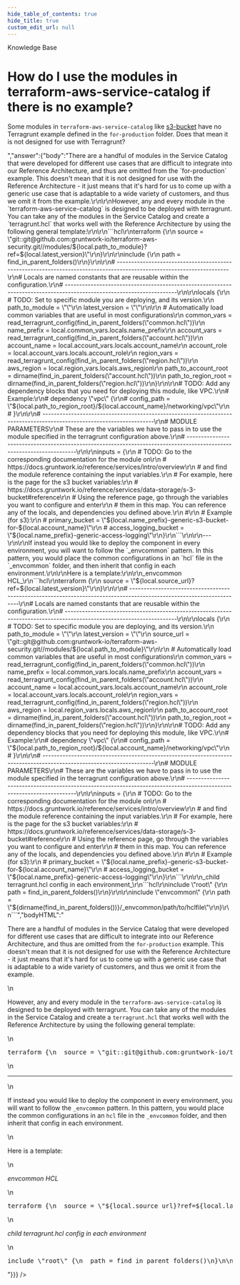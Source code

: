 ```yaml
---
hide_table_of_contents: true
hide_title: true
custom_edit_url: null
---
```



<CenterLayout>
<span className="title">Knowledge Base</span>
<h1>How do I use the modules in terraform-aws-service-catalog if there is no example?</h1>
<GitHub discussion={{"id":"D_kwDOF8slf84APTVn","number":360,"author":{"login":"yorinasub17"},"title":"How do I use the modules in terraform-aws-service-catalog if there is no example?","body":"Some modules in `terraform-aws-service-catalog` like [s3-bucket](https://github.com/gruntwork-io/terraform-aws-service-catalog/tree/master/modules/data-stores/s3-bucket) have no Terragrunt example defined in the `for-production` folder. Does that mean it is not designed for use with Terragrunt?","bodyHTML":"<p dir=\"auto\">Some modules in <code class=\"notranslate\">terraform-aws-service-catalog</code> like <a href=\"https://github.com/gruntwork-io/terraform-aws-service-catalog/tree/master/modules/data-stores/s3-bucket\">s3-bucket</a> have no Terragrunt example defined in the <code class=\"notranslate\">for-production</code> folder. Does that mean it is not designed for use with Terragrunt?</p>","answer":{"body":"There are a handful of modules in the Service Catalog that were developed for different use cases that are difficult to integrate into our Reference Architecture, and thus are omitted from the `for-production` example. This doesn't mean that it is not designed for use with the Reference Architecture - it just means that it's hard for us to come up with a generic use case that is adaptable to a wide variety of customers, and thus we omit it from the example.\r\n\r\nHowever, any and every module in the `terraform-aws-service-catalog` is designed to be deployed with terragrunt. You can take any of the modules in the Service Catalog and create a `terragrunt.hcl` that works well with the Reference Architecture by using the following general template:\r\n\r\n```hcl\r\nterraform {\r\n  source = \"git::git@github.com:gruntwork-io/terraform-aws-security.git//modules/${local.path_to_module}?ref=${local.latest_version}\"\r\n}\r\n\r\ninclude {\r\n  path = find_in_parent_folders()\r\n}\r\n\r\n# ---------------------------------------------------------------------------------------------------------------------\r\n# Locals are named constants that are reusable within the configuration.\r\n# ---------------------------------------------------------------------------------------------------------------------\r\n\r\nlocals {\r\n  # TODO: Set to specific module you are deploying, and its version.\r\n  path_to_module = \"\"\r\n  latest_version = \"\"\r\n\r\n  # Automatically load common variables that are useful in most configurations\r\n  common_vars = read_terragrunt_config(find_in_parent_folders(\"common.hcl\"))\r\n  name_prefix = local.common_vars.locals.name_prefix\r\n  account_vars = read_terragrunt_config(find_in_parent_folders(\"account.hcl\"))\r\n  account_name = local.account_vars.locals.account_name\r\n  account_role = local.account_vars.locals.account_role\r\n  region_vars = read_terragrunt_config(find_in_parent_folders(\"region.hcl\"))\r\n  aws_region = local.region_vars.locals.aws_region\r\n  path_to_account_root = dirname(find_in_parent_folders(\"account.hcl\"))\r\n  path_to_region_root = dirname(find_in_parent_folders(\"region.hcl\"))\r\n}\r\n\r\n# TODO: Add any dependency blocks that you need for deploying this module, like VPC.\r\n# Example:\r\n# dependency \"vpc\" {\r\n#   config_path = \"${local.path_to_region_root}/${local.account_name}/networking/vpc\"\r\n# }\r\n\r\n# ---------------------------------------------------------------------------------------------------------------------\r\n# MODULE PARAMETERS\r\n# These are the variables we have to pass in to use the module specified in the terragrunt configuration above.\r\n# ---------------------------------------------------------------------------------------------------------------------\r\n\r\ninputs = {\r\n  # TODO: Go to the corresponding documentation for the module on\r\n  #       https://docs.gruntwork.io/reference/services/intro/overview\r\n  #       and find the module reference containing the input variables.\r\n  #       For example, here is the page for the s3 bucket variables:\r\n  #       https://docs.gruntwork.io/reference/services/data-storage/s-3-bucket#reference\r\n  #       Using the reference page, go through the variables you want to configure and enter\r\n  #       them in this map. You can reference any of the locals, and dependencies you defined above.\r\n  #\r\n  # Example (for s3):\r\n  # primary_bucket = \"${local.name_prefix}-generic-s3-bucket-for-${local.account_name}\"\r\n  # access_logging_bucket = \"${local.name_prefix}-generic-access-logging\"\r\n}\r\n```\r\n\r\n---\r\n\r\nIf instead you would like to deploy the component in every environment, you will want to follow the `_envcommon` pattern. In this pattern, you would place the common configurations in an `hcl` file in the `_envcommon` folder, and then inherit that config in each environment.\r\n\r\nHere is a template:\r\n\r\n_envcommon HCL_\r\n```hcl\r\nterraform {\r\n  source = \"${local.source_url}?ref=${local.latest_version}\"\r\n}\r\n\r\n# ---------------------------------------------------------------------------------------------------------------------\r\n# Locals are named constants that are reusable within the configuration.\r\n# ---------------------------------------------------------------------------------------------------------------------\r\n\r\nlocals {\r\n  # TODO: Set to specific module you are deploying, and its version.\r\n  path_to_module = \"\"\r\n  latest_version = \"\"\r\n  source_url = \"git::git@github.com:gruntwork-io/terraform-aws-security.git//modules/${local.path_to_module}\"\r\n\r\n  # Automatically load common variables that are useful in most configurations\r\n  common_vars = read_terragrunt_config(find_in_parent_folders(\"common.hcl\"))\r\n  name_prefix = local.common_vars.locals.name_prefix\r\n  account_vars = read_terragrunt_config(find_in_parent_folders(\"account.hcl\"))\r\n  account_name = local.account_vars.locals.account_name\r\n  account_role = local.account_vars.locals.account_role\r\n  region_vars = read_terragrunt_config(find_in_parent_folders(\"region.hcl\"))\r\n  aws_region = local.region_vars.locals.aws_region\r\n  path_to_account_root = dirname(find_in_parent_folders(\"account.hcl\"))\r\n  path_to_region_root = dirname(find_in_parent_folders(\"region.hcl\"))\r\n}\r\n\r\n# TODO: Add any dependency blocks that you need for deploying this module, like VPC.\r\n# Example:\r\n# dependency \"vpc\" {\r\n#   config_path = \"${local.path_to_region_root}/${local.account_name}/networking/vpc\"\r\n# }\r\n\r\n# ---------------------------------------------------------------------------------------------------------------------\r\n# MODULE PARAMETERS\r\n# These are the variables we have to pass in to use the module specified in the terragrunt configuration above.\r\n# ---------------------------------------------------------------------------------------------------------------------\r\n\r\ninputs = {\r\n  # TODO: Go to the corresponding documentation for the module on\r\n  #       https://docs.gruntwork.io/reference/services/intro/overview\r\n  #       and find the module reference containing the input variables.\r\n  #       For example, here is the page for the s3 bucket variables:\r\n  #       https://docs.gruntwork.io/reference/services/data-storage/s-3-bucket#reference\r\n  #       Using the reference page, go through the variables you want to configure and enter\r\n  #       them in this map. You can reference any of the locals, and dependencies you defined above.\r\n  #\r\n  # Example (for s3):\r\n  # primary_bucket = \"${local.name_prefix}-generic-s3-bucket-for-${local.account_name}\"\r\n  # access_logging_bucket = \"${local.name_prefix}-generic-access-logging\"\r\n}\r\n```\r\n\r\n_child terragrunt.hcl config in each environment_\r\n```hcl\r\ninclude \"root\" {\r\n  path = find_in_parent_folders()\r\n}\r\n\r\ninclude \"envcommon\" {\r\n  path = \"${dirname(find_in_parent_folders())}/_envcommon/path/to/hclfile\"\r\n}\r\n```","bodyHTML":"<p dir=\"auto\">There are a handful of modules in the Service Catalog that were developed for different use cases that are difficult to integrate into our Reference Architecture, and thus are omitted from the <code class=\"notranslate\">for-production</code> example. This doesn't mean that it is not designed for use with the Reference Architecture - it just means that it's hard for us to come up with a generic use case that is adaptable to a wide variety of customers, and thus we omit it from the example.</p>\n<p dir=\"auto\">However, any and every module in the <code class=\"notranslate\">terraform-aws-service-catalog</code> is designed to be deployed with terragrunt. You can take any of the modules in the Service Catalog and create a <code class=\"notranslate\">terragrunt.hcl</code> that works well with the Reference Architecture by using the following general template:</p>\n<div class=\"highlight highlight-source-terraform notranslate position-relative overflow-auto\" dir=\"auto\" data-snippet-clipboard-copy-content=\"terraform {\n  source = &quot;git::git@github.com:gruntwork-io/terraform-aws-security.git//modules/${local.path_to_module}?ref=${local.latest_version}&quot;\n}\n\ninclude {\n  path = find_in_parent_folders()\n}\n\n# ---------------------------------------------------------------------------------------------------------------------\n# Locals are named constants that are reusable within the configuration.\n# ---------------------------------------------------------------------------------------------------------------------\n\nlocals {\n  # TODO: Set to specific module you are deploying, and its version.\n  path_to_module = &quot;&quot;\n  latest_version = &quot;&quot;\n\n  # Automatically load common variables that are useful in most configurations\n  common_vars = read_terragrunt_config(find_in_parent_folders(&quot;common.hcl&quot;))\n  name_prefix = local.common_vars.locals.name_prefix\n  account_vars = read_terragrunt_config(find_in_parent_folders(&quot;account.hcl&quot;))\n  account_name = local.account_vars.locals.account_name\n  account_role = local.account_vars.locals.account_role\n  region_vars = read_terragrunt_config(find_in_parent_folders(&quot;region.hcl&quot;))\n  aws_region = local.region_vars.locals.aws_region\n  path_to_account_root = dirname(find_in_parent_folders(&quot;account.hcl&quot;))\n  path_to_region_root = dirname(find_in_parent_folders(&quot;region.hcl&quot;))\n}\n\n# TODO: Add any dependency blocks that you need for deploying this module, like VPC.\n# Example:\n# dependency &quot;vpc&quot; {\n#   config_path = &quot;${local.path_to_region_root}/${local.account_name}/networking/vpc&quot;\n# }\n\n# ---------------------------------------------------------------------------------------------------------------------\n# MODULE PARAMETERS\n# These are the variables we have to pass in to use the module specified in the terragrunt configuration above.\n# ---------------------------------------------------------------------------------------------------------------------\n\ninputs = {\n  # TODO: Go to the corresponding documentation for the module on\n  #       https://docs.gruntwork.io/reference/services/intro/overview\n  #       and find the module reference containing the input variables.\n  #       For example, here is the page for the s3 bucket variables:\n  #       https://docs.gruntwork.io/reference/services/data-storage/s-3-bucket#reference\n  #       Using the reference page, go through the variables you want to configure and enter\n  #       them in this map. You can reference any of the locals, and dependencies you defined above.\n  #\n  # Example (for s3):\n  # primary_bucket = &quot;${local.name_prefix}-generic-s3-bucket-for-${local.account_name}&quot;\n  # access_logging_bucket = &quot;${local.name_prefix}-generic-access-logging&quot;\n}\"><pre><span class=\"pl-k\">terraform</span> {\n  source <span class=\"pl-k\">=</span> <span class=\"pl-s\"><span class=\"pl-pds\">\"</span>git::git@github.com:gruntwork-io/terraform-aws-security.git//modules/<span class=\"pl-k\">${</span><span class=\"pl-c1\">local</span><span class=\"pl-k\">.</span><span class=\"pl-smi\">path_to_module</span><span class=\"pl-k\">}</span>?ref=<span class=\"pl-k\">${</span><span class=\"pl-c1\">local</span><span class=\"pl-k\">.</span><span class=\"pl-smi\">latest_version</span><span class=\"pl-k\">}</span><span class=\"pl-pds\">\"</span></span>\n}\n\n<span class=\"pl-en\">include</span> {\n  path <span class=\"pl-k\">=</span> <span class=\"pl-v\">find_in_parent_folders</span>()\n}\n\n<span class=\"pl-c\"><span class=\"pl-c\">#</span> ---------------------------------------------------------------------------------------------------------------------</span>\n<span class=\"pl-c\"><span class=\"pl-c\">#</span> Locals are named constants that are reusable within the configuration.</span>\n<span class=\"pl-c\"><span class=\"pl-c\">#</span> ---------------------------------------------------------------------------------------------------------------------</span>\n\n<span class=\"pl-k\">locals</span> {\n  <span class=\"pl-c\"><span class=\"pl-c\">#</span> TODO: Set to specific module you are deploying, and its version.</span>\n  path_to_module <span class=\"pl-k\">=</span> <span class=\"pl-s\"><span class=\"pl-pds\">\"</span><span class=\"pl-pds\">\"</span></span>\n  latest_version <span class=\"pl-k\">=</span> <span class=\"pl-s\"><span class=\"pl-pds\">\"</span><span class=\"pl-pds\">\"</span></span>\n\n  <span class=\"pl-c\"><span class=\"pl-c\">#</span> Automatically load common variables that are useful in most configurations</span>\n  common_vars <span class=\"pl-k\">=</span> <span class=\"pl-v\">read_terragrunt_config</span>(<span class=\"pl-v\">find_in_parent_folders</span>(<span class=\"pl-s\"><span class=\"pl-pds\">\"</span>common.hcl<span class=\"pl-pds\">\"</span></span>))\n  name_prefix <span class=\"pl-k\">=</span> <span class=\"pl-c1\">local</span><span class=\"pl-k\">.</span><span class=\"pl-smi\">common_vars</span><span class=\"pl-k\">.</span><span class=\"pl-smi\">locals</span><span class=\"pl-k\">.</span><span class=\"pl-smi\">name_prefix</span>\n  account_vars <span class=\"pl-k\">=</span> <span class=\"pl-v\">read_terragrunt_config</span>(<span class=\"pl-v\">find_in_parent_folders</span>(<span class=\"pl-s\"><span class=\"pl-pds\">\"</span>account.hcl<span class=\"pl-pds\">\"</span></span>))\n  account_name <span class=\"pl-k\">=</span> <span class=\"pl-c1\">local</span><span class=\"pl-k\">.</span><span class=\"pl-smi\">account_vars</span><span class=\"pl-k\">.</span><span class=\"pl-smi\">locals</span><span class=\"pl-k\">.</span><span class=\"pl-smi\">account_name</span>\n  account_role <span class=\"pl-k\">=</span> <span class=\"pl-c1\">local</span><span class=\"pl-k\">.</span><span class=\"pl-smi\">account_vars</span><span class=\"pl-k\">.</span><span class=\"pl-smi\">locals</span><span class=\"pl-k\">.</span><span class=\"pl-smi\">account_role</span>\n  region_vars <span class=\"pl-k\">=</span> <span class=\"pl-v\">read_terragrunt_config</span>(<span class=\"pl-v\">find_in_parent_folders</span>(<span class=\"pl-s\"><span class=\"pl-pds\">\"</span>region.hcl<span class=\"pl-pds\">\"</span></span>))\n  aws_region <span class=\"pl-k\">=</span> <span class=\"pl-c1\">local</span><span class=\"pl-k\">.</span><span class=\"pl-smi\">region_vars</span><span class=\"pl-k\">.</span><span class=\"pl-smi\">locals</span><span class=\"pl-k\">.</span><span class=\"pl-smi\">aws_region</span>\n  path_to_account_root <span class=\"pl-k\">=</span> <span class=\"pl-c1\">dirname</span>(<span class=\"pl-v\">find_in_parent_folders</span>(<span class=\"pl-s\"><span class=\"pl-pds\">\"</span>account.hcl<span class=\"pl-pds\">\"</span></span>))\n  path_to_region_root <span class=\"pl-k\">=</span> <span class=\"pl-c1\">dirname</span>(<span class=\"pl-v\">find_in_parent_folders</span>(<span class=\"pl-s\"><span class=\"pl-pds\">\"</span>region.hcl<span class=\"pl-pds\">\"</span></span>))\n}\n\n<span class=\"pl-c\"><span class=\"pl-c\">#</span> TODO: Add any dependency blocks that you need for deploying this module, like VPC.</span>\n<span class=\"pl-c\"><span class=\"pl-c\">#</span> Example:</span>\n<span class=\"pl-c\"><span class=\"pl-c\">#</span> dependency \"vpc\" {</span>\n<span class=\"pl-c\"><span class=\"pl-c\">#</span>   config_path = \"${local.path_to_region_root}/${local.account_name}/networking/vpc\"</span>\n<span class=\"pl-c\"><span class=\"pl-c\">#</span> }</span>\n\n<span class=\"pl-c\"><span class=\"pl-c\">#</span> ---------------------------------------------------------------------------------------------------------------------</span>\n<span class=\"pl-c\"><span class=\"pl-c\">#</span> MODULE PARAMETERS</span>\n<span class=\"pl-c\"><span class=\"pl-c\">#</span> These are the variables we have to pass in to use the module specified in the terragrunt configuration above.</span>\n<span class=\"pl-c\"><span class=\"pl-c\">#</span> ---------------------------------------------------------------------------------------------------------------------</span>\n\n<span class=\"pl-v\"><span class=\"pl-smi\">inputs</span> <span class=\"pl-k\">= </span></span>{\n  <span class=\"pl-c\"><span class=\"pl-c\">#</span> TODO: Go to the corresponding documentation for the module on</span>\n  <span class=\"pl-c\"><span class=\"pl-c\">#</span>       https://docs.gruntwork.io/reference/services/intro/overview</span>\n  <span class=\"pl-c\"><span class=\"pl-c\">#</span>       and find the module reference containing the input variables.</span>\n  <span class=\"pl-c\"><span class=\"pl-c\">#</span>       For example, here is the page for the s3 bucket variables:</span>\n  <span class=\"pl-c\"><span class=\"pl-c\">#</span>       https://docs.gruntwork.io/reference/services/data-storage/s-3-bucket#reference</span>\n  <span class=\"pl-c\"><span class=\"pl-c\">#</span>       Using the reference page, go through the variables you want to configure and enter</span>\n  <span class=\"pl-c\"><span class=\"pl-c\">#</span>       them in this map. You can reference any of the locals, and dependencies you defined above.</span>\n  <span class=\"pl-c\"><span class=\"pl-c\">#</span></span>\n  <span class=\"pl-c\"><span class=\"pl-c\">#</span> Example (for s3):</span>\n  <span class=\"pl-c\"><span class=\"pl-c\">#</span> primary_bucket = \"${local.name_prefix}-generic-s3-bucket-for-${local.account_name}\"</span>\n  <span class=\"pl-c\"><span class=\"pl-c\">#</span> access_logging_bucket = \"${local.name_prefix}-generic-access-logging\"</span>\n}</pre></div>\n<hr>\n<p dir=\"auto\">If instead you would like to deploy the component in every environment, you will want to follow the <code class=\"notranslate\">_envcommon</code> pattern. In this pattern, you would place the common configurations in an <code class=\"notranslate\">hcl</code> file in the <code class=\"notranslate\">_envcommon</code> folder, and then inherit that config in each environment.</p>\n<p dir=\"auto\">Here is a template:</p>\n<p dir=\"auto\"><em>envcommon HCL</em></p>\n<div class=\"highlight highlight-source-terraform notranslate position-relative overflow-auto\" dir=\"auto\" data-snippet-clipboard-copy-content=\"terraform {\n  source = &quot;${local.source_url}?ref=${local.latest_version}&quot;\n}\n\n# ---------------------------------------------------------------------------------------------------------------------\n# Locals are named constants that are reusable within the configuration.\n# ---------------------------------------------------------------------------------------------------------------------\n\nlocals {\n  # TODO: Set to specific module you are deploying, and its version.\n  path_to_module = &quot;&quot;\n  latest_version = &quot;&quot;\n  source_url = &quot;git::git@github.com:gruntwork-io/terraform-aws-security.git//modules/${local.path_to_module}&quot;\n\n  # Automatically load common variables that are useful in most configurations\n  common_vars = read_terragrunt_config(find_in_parent_folders(&quot;common.hcl&quot;))\n  name_prefix = local.common_vars.locals.name_prefix\n  account_vars = read_terragrunt_config(find_in_parent_folders(&quot;account.hcl&quot;))\n  account_name = local.account_vars.locals.account_name\n  account_role = local.account_vars.locals.account_role\n  region_vars = read_terragrunt_config(find_in_parent_folders(&quot;region.hcl&quot;))\n  aws_region = local.region_vars.locals.aws_region\n  path_to_account_root = dirname(find_in_parent_folders(&quot;account.hcl&quot;))\n  path_to_region_root = dirname(find_in_parent_folders(&quot;region.hcl&quot;))\n}\n\n# TODO: Add any dependency blocks that you need for deploying this module, like VPC.\n# Example:\n# dependency &quot;vpc&quot; {\n#   config_path = &quot;${local.path_to_region_root}/${local.account_name}/networking/vpc&quot;\n# }\n\n# ---------------------------------------------------------------------------------------------------------------------\n# MODULE PARAMETERS\n# These are the variables we have to pass in to use the module specified in the terragrunt configuration above.\n# ---------------------------------------------------------------------------------------------------------------------\n\ninputs = {\n  # TODO: Go to the corresponding documentation for the module on\n  #       https://docs.gruntwork.io/reference/services/intro/overview\n  #       and find the module reference containing the input variables.\n  #       For example, here is the page for the s3 bucket variables:\n  #       https://docs.gruntwork.io/reference/services/data-storage/s-3-bucket#reference\n  #       Using the reference page, go through the variables you want to configure and enter\n  #       them in this map. You can reference any of the locals, and dependencies you defined above.\n  #\n  # Example (for s3):\n  # primary_bucket = &quot;${local.name_prefix}-generic-s3-bucket-for-${local.account_name}&quot;\n  # access_logging_bucket = &quot;${local.name_prefix}-generic-access-logging&quot;\n}\"><pre><span class=\"pl-k\">terraform</span> {\n  source <span class=\"pl-k\">=</span> <span class=\"pl-s\"><span class=\"pl-pds\">\"</span><span class=\"pl-k\">${</span><span class=\"pl-c1\">local</span><span class=\"pl-k\">.</span><span class=\"pl-smi\">source_url</span><span class=\"pl-k\">}</span>?ref=<span class=\"pl-k\">${</span><span class=\"pl-c1\">local</span><span class=\"pl-k\">.</span><span class=\"pl-smi\">latest_version</span><span class=\"pl-k\">}</span><span class=\"pl-pds\">\"</span></span>\n}\n\n<span class=\"pl-c\"><span class=\"pl-c\">#</span> ---------------------------------------------------------------------------------------------------------------------</span>\n<span class=\"pl-c\"><span class=\"pl-c\">#</span> Locals are named constants that are reusable within the configuration.</span>\n<span class=\"pl-c\"><span class=\"pl-c\">#</span> ---------------------------------------------------------------------------------------------------------------------</span>\n\n<span class=\"pl-k\">locals</span> {\n  <span class=\"pl-c\"><span class=\"pl-c\">#</span> TODO: Set to specific module you are deploying, and its version.</span>\n  path_to_module <span class=\"pl-k\">=</span> <span class=\"pl-s\"><span class=\"pl-pds\">\"</span><span class=\"pl-pds\">\"</span></span>\n  latest_version <span class=\"pl-k\">=</span> <span class=\"pl-s\"><span class=\"pl-pds\">\"</span><span class=\"pl-pds\">\"</span></span>\n  source_url <span class=\"pl-k\">=</span> <span class=\"pl-s\"><span class=\"pl-pds\">\"</span>git::git@github.com:gruntwork-io/terraform-aws-security.git//modules/<span class=\"pl-k\">${</span><span class=\"pl-c1\">local</span><span class=\"pl-k\">.</span><span class=\"pl-smi\">path_to_module</span><span class=\"pl-k\">}</span><span class=\"pl-pds\">\"</span></span>\n\n  <span class=\"pl-c\"><span class=\"pl-c\">#</span> Automatically load common variables that are useful in most configurations</span>\n  common_vars <span class=\"pl-k\">=</span> <span class=\"pl-v\">read_terragrunt_config</span>(<span class=\"pl-v\">find_in_parent_folders</span>(<span class=\"pl-s\"><span class=\"pl-pds\">\"</span>common.hcl<span class=\"pl-pds\">\"</span></span>))\n  name_prefix <span class=\"pl-k\">=</span> <span class=\"pl-c1\">local</span><span class=\"pl-k\">.</span><span class=\"pl-smi\">common_vars</span><span class=\"pl-k\">.</span><span class=\"pl-smi\">locals</span><span class=\"pl-k\">.</span><span class=\"pl-smi\">name_prefix</span>\n  account_vars <span class=\"pl-k\">=</span> <span class=\"pl-v\">read_terragrunt_config</span>(<span class=\"pl-v\">find_in_parent_folders</span>(<span class=\"pl-s\"><span class=\"pl-pds\">\"</span>account.hcl<span class=\"pl-pds\">\"</span></span>))\n  account_name <span class=\"pl-k\">=</span> <span class=\"pl-c1\">local</span><span class=\"pl-k\">.</span><span class=\"pl-smi\">account_vars</span><span class=\"pl-k\">.</span><span class=\"pl-smi\">locals</span><span class=\"pl-k\">.</span><span class=\"pl-smi\">account_name</span>\n  account_role <span class=\"pl-k\">=</span> <span class=\"pl-c1\">local</span><span class=\"pl-k\">.</span><span class=\"pl-smi\">account_vars</span><span class=\"pl-k\">.</span><span class=\"pl-smi\">locals</span><span class=\"pl-k\">.</span><span class=\"pl-smi\">account_role</span>\n  region_vars <span class=\"pl-k\">=</span> <span class=\"pl-v\">read_terragrunt_config</span>(<span class=\"pl-v\">find_in_parent_folders</span>(<span class=\"pl-s\"><span class=\"pl-pds\">\"</span>region.hcl<span class=\"pl-pds\">\"</span></span>))\n  aws_region <span class=\"pl-k\">=</span> <span class=\"pl-c1\">local</span><span class=\"pl-k\">.</span><span class=\"pl-smi\">region_vars</span><span class=\"pl-k\">.</span><span class=\"pl-smi\">locals</span><span class=\"pl-k\">.</span><span class=\"pl-smi\">aws_region</span>\n  path_to_account_root <span class=\"pl-k\">=</span> <span class=\"pl-c1\">dirname</span>(<span class=\"pl-v\">find_in_parent_folders</span>(<span class=\"pl-s\"><span class=\"pl-pds\">\"</span>account.hcl<span class=\"pl-pds\">\"</span></span>))\n  path_to_region_root <span class=\"pl-k\">=</span> <span class=\"pl-c1\">dirname</span>(<span class=\"pl-v\">find_in_parent_folders</span>(<span class=\"pl-s\"><span class=\"pl-pds\">\"</span>region.hcl<span class=\"pl-pds\">\"</span></span>))\n}\n\n<span class=\"pl-c\"><span class=\"pl-c\">#</span> TODO: Add any dependency blocks that you need for deploying this module, like VPC.</span>\n<span class=\"pl-c\"><span class=\"pl-c\">#</span> Example:</span>\n<span class=\"pl-c\"><span class=\"pl-c\">#</span> dependency \"vpc\" {</span>\n<span class=\"pl-c\"><span class=\"pl-c\">#</span>   config_path = \"${local.path_to_region_root}/${local.account_name}/networking/vpc\"</span>\n<span class=\"pl-c\"><span class=\"pl-c\">#</span> }</span>\n\n<span class=\"pl-c\"><span class=\"pl-c\">#</span> ---------------------------------------------------------------------------------------------------------------------</span>\n<span class=\"pl-c\"><span class=\"pl-c\">#</span> MODULE PARAMETERS</span>\n<span class=\"pl-c\"><span class=\"pl-c\">#</span> These are the variables we have to pass in to use the module specified in the terragrunt configuration above.</span>\n<span class=\"pl-c\"><span class=\"pl-c\">#</span> ---------------------------------------------------------------------------------------------------------------------</span>\n\n<span class=\"pl-v\"><span class=\"pl-smi\">inputs</span> <span class=\"pl-k\">= </span></span>{\n  <span class=\"pl-c\"><span class=\"pl-c\">#</span> TODO: Go to the corresponding documentation for the module on</span>\n  <span class=\"pl-c\"><span class=\"pl-c\">#</span>       https://docs.gruntwork.io/reference/services/intro/overview</span>\n  <span class=\"pl-c\"><span class=\"pl-c\">#</span>       and find the module reference containing the input variables.</span>\n  <span class=\"pl-c\"><span class=\"pl-c\">#</span>       For example, here is the page for the s3 bucket variables:</span>\n  <span class=\"pl-c\"><span class=\"pl-c\">#</span>       https://docs.gruntwork.io/reference/services/data-storage/s-3-bucket#reference</span>\n  <span class=\"pl-c\"><span class=\"pl-c\">#</span>       Using the reference page, go through the variables you want to configure and enter</span>\n  <span class=\"pl-c\"><span class=\"pl-c\">#</span>       them in this map. You can reference any of the locals, and dependencies you defined above.</span>\n  <span class=\"pl-c\"><span class=\"pl-c\">#</span></span>\n  <span class=\"pl-c\"><span class=\"pl-c\">#</span> Example (for s3):</span>\n  <span class=\"pl-c\"><span class=\"pl-c\">#</span> primary_bucket = \"${local.name_prefix}-generic-s3-bucket-for-${local.account_name}\"</span>\n  <span class=\"pl-c\"><span class=\"pl-c\">#</span> access_logging_bucket = \"${local.name_prefix}-generic-access-logging\"</span>\n}</pre></div>\n<p dir=\"auto\"><em>child terragrunt.hcl config in each environment</em></p>\n<div class=\"highlight highlight-source-terraform notranslate position-relative overflow-auto\" dir=\"auto\" data-snippet-clipboard-copy-content=\"include &quot;root&quot; {\n  path = find_in_parent_folders()\n}\n\ninclude &quot;envcommon&quot; {\n  path = &quot;${dirname(find_in_parent_folders())}/_envcommon/path/to/hclfile&quot;\n}\"><pre><span class=\"pl-en\">include</span> <span class=\"pl-s\"><span class=\"pl-pds\">\"</span>root<span class=\"pl-pds\">\"</span></span> {\n  path <span class=\"pl-k\">=</span> <span class=\"pl-v\">find_in_parent_folders</span>()\n}\n\n<span class=\"pl-en\">include</span> <span class=\"pl-s\"><span class=\"pl-pds\">\"</span>envcommon<span class=\"pl-pds\">\"</span></span> {\n  path <span class=\"pl-k\">=</span> <span class=\"pl-s\"><span class=\"pl-pds\">\"</span><span class=\"pl-k\">${</span><span class=\"pl-c1\">dirname</span>(<span class=\"pl-v\">find_in_parent_folders</span>())<span class=\"pl-k\">}</span>/_envcommon/path/to/hclfile<span class=\"pl-pds\">\"</span></span>\n}</pre></div>"}}} />

</CenterLayout>
  

<!-- ##DOCS-SOURCER-START
{
  "sourcePlugin": "github-discussions",
  "hash": "3d66a258c5fa860d2692e8ace4e30c33"
}
##DOCS-SOURCER-END -->
